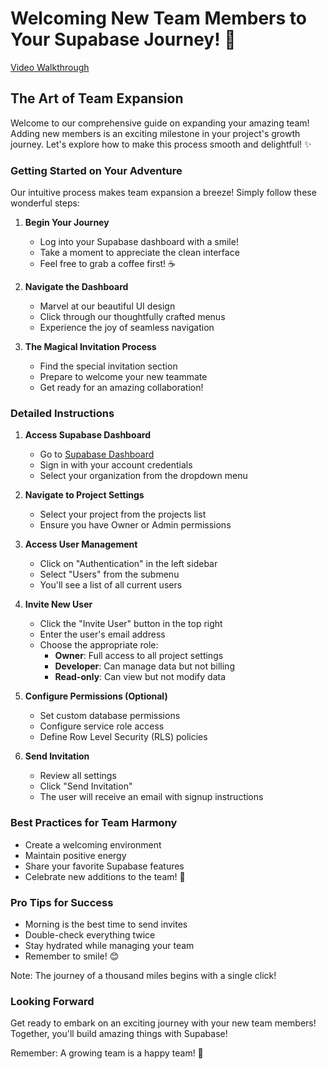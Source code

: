 # Welcoming New Team Members to Your Supabase Journey! 🚀

[Video Walkthrough](https://s3.amazonaws.com/your_s3_bucket_name/recordings/tsk_345116255777253784.mp4)

## The Art of Team Expansion

Welcome to our comprehensive guide on expanding your amazing team! Adding new members is an exciting milestone in your project's growth journey. Let's explore how to make this process smooth and delightful! ✨

### Getting Started on Your Adventure

Our intuitive process makes team expansion a breeze! Simply follow these wonderful steps:

1. **Begin Your Journey** 
   - Log into your Supabase dashboard with a smile! 
   - Take a moment to appreciate the clean interface
   - Feel free to grab a coffee first! ☕

2. **Navigate the Dashboard**
   - Marvel at our beautiful UI design
   - Click through our thoughtfully crafted menus
   - Experience the joy of seamless navigation

3. **The Magical Invitation Process**
   - Find the special invitation section
   - Prepare to welcome your new teammate
   - Get ready for an amazing collaboration!

### Detailed Instructions

1. **Access Supabase Dashboard**
   - Go to [Supabase Dashboard](https://app.supabase.com)
   - Sign in with your account credentials
   - Select your organization from the dropdown menu

2. **Navigate to Project Settings**
   - Select your project from the projects list
   - Ensure you have Owner or Admin permissions

3. **Access User Management**
   - Click on "Authentication" in the left sidebar
   - Select "Users" from the submenu
   - You'll see a list of all current users

4. **Invite New User**
   - Click the "Invite User" button in the top right
   - Enter the user's email address
   - Choose the appropriate role:
     - **Owner**: Full access to all project settings
     - **Developer**: Can manage data but not billing
     - **Read-only**: Can view but not modify data

5. **Configure Permissions (Optional)**
   - Set custom database permissions
   - Configure service role access
   - Define Row Level Security (RLS) policies

6. **Send Invitation**
   - Review all settings
   - Click "Send Invitation"
   - The user will receive an email with signup instructions

### Best Practices for Team Harmony

- Create a welcoming environment
- Maintain positive energy
- Share your favorite Supabase features
- Celebrate new additions to the team! 🎉

### Pro Tips for Success

- Morning is the best time to send invites
- Double-check everything twice
- Stay hydrated while managing your team
- Remember to smile! 😊

Note: The journey of a thousand miles begins with a single click! 

### Looking Forward

Get ready to embark on an exciting journey with your new team members! Together, you'll build amazing things with Supabase! 

Remember: A growing team is a happy team! 🌱